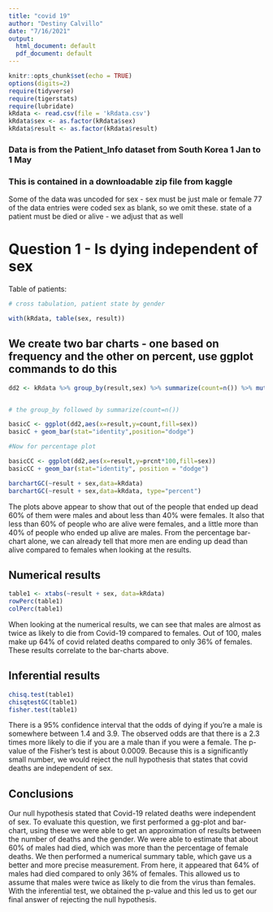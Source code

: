 ```yaml
---
title: "covid 19"
author: "Destiny Calvillo"
date: "7/16/2021"
output:
  html_document: default
  pdf_document: default
---
```


```r
knitr::opts_chunk$set(echo = TRUE)
options(digits=2)
require(tidyverse)
require(tigerstats)
require(lubridate)
kRdata <- read.csv(file = 'kRdata.csv')
kRdata$sex <- as.factor(kRdata$sex)
kRdata$result <- as.factor(kRdata$result)
```

### Data is from the Patient_Info dataset from South Korea 1 Jan to 1 May 
### This is contained in a downloadable zip file from kaggle

Some of the data was uncoded for sex - sex must be just male or female
77 of the data entries were coded sex  as blank, so we omit these.
state of a patient must be died or alive - we adjust that as well   
  
# Question 1 - Is dying independent of sex

Table of patients:
```r

# cross tabulation, patient state by gender

with(kRdata, table(sex, result))

```

## We create two bar charts - one based on frequency and the other on percent, use ggplot commands to do this

```r
dd2 <- kRdata %>% group_by(result,sex) %>% summarize(count=n()) %>% mutate(prcnt=count/sum(count))


# the group_by followed by summarize(count=n())

basicC <- ggplot(dd2,aes(x=result,y=count,fill=sex))
basicC + geom_bar(stat="identity",position="dodge")

#Now for percentage plot

basicCC <- ggplot(dd2,aes(x=result,y=prcnt*100,fill=sex)) 
basicCC + geom_bar(stat="identity", position = "dodge")
```

  
```r
barchartGC(~result + sex,data=kRdata)
barchartGC(~result + sex,data=kRdata, type="percent")

```

The plots above appear to show that out of the people that ended up dead 60% of them were males and about less than 40% were females. It also that less than 60% of people who are alive were females, and a little more than 40% of people who ended up alive are males. From the percentage bar-chart alone, we can already tell that more men are ending up dead than alive compared to females when looking at the results. 

## Numerical results

```r
table1 <- xtabs(~result + sex, data=kRdata)
rowPerc(table1)
colPerc(table1)
```

When looking at the numerical results, we can see that males are almost as twice as likely to die from Covid-19 compared to females. Out of 100, males make up 64% of covid related deaths compared to only 36% of females. These results correlate to the bar-charts above. 

## Inferential results 

```r
chisq.test(table1)
chisqtestGC(table1)
fisher.test(table1)
```

There is a 95% confidence interval that the odds of dying if you're a male is somewhere between 1.4 and 3.9. The observed odds are that there is a 2.3 times more likely to die if you are a male than if you were a female. The p-value of the Fisher's test is about 0.0009. Because this is a significantly small number, we would reject the null hypothesis that states that covid deaths are independent of sex.

## Conclusions

Our null hypothesis stated that Covid-19 related deaths were independent of sex. To evaluate this question, we first performed a gg-plot and bar-chart, using these we were able to get an approximation of results between the number of deaths and the gender. We were able to estimate that about 60% of males had died, which was more than the percentage of female deaths. We then performed a numerical summary table, which gave us a better and more precise measurement. From here, it appeared that 64% of males had died compared to only 36% of females. This allowed us to assume that males were twice as likely to die from the virus than females. With the inferential test, we obtained the p-value and this led us to get our final answer of rejecting the null hypothesis.

